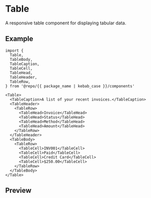 
<Meta of={Stories} />

# Table

A responsive table component for displaying tabular data.

## Example

```tsx
import {
  Table,
  TableBody,
  TableCaption,
  TableCell,
  TableHead,
  TableHeader,
  TableRow,
} from '@repo/{{ package_name | kebab_case }}/components'

<Table>
  <TableCaption>A list of your recent invoices.</TableCaption>
  <TableHeader>
    <TableRow>
      <TableHead>Invoice</TableHead>
      <TableHead>Status</TableHead>
      <TableHead>Method</TableHead>
      <TableHead>Amount</TableHead>
    </TableRow>
  </TableHeader>
  <TableBody>
    <TableRow>
      <TableCell>INV001</TableCell>
      <TableCell>Paid</TableCell>
      <TableCell>Credit Card</TableCell>
      <TableCell>$250.00</TableCell>
    </TableRow>
  </TableBody>
</Table>
```

## Preview

<Primary />
